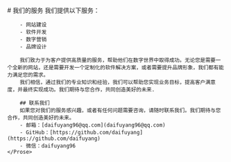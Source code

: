 
<Layout title="我们的服务-戴富阳的博客">
<div
    class="px-4 py-10 max-w-3xl mx-auto sm:px-6 sm:py-12 lg:max-w-4xl lg:py-16 lg:px-8 xl:max-w-6xl flex justify-center"
  >
    <Prose>
        # 我们的服务
        我们提供以下服务：

        - 网站建设
        - 软件开发
        - 数字营销
        - 品牌设计

        我们致力于为客户提供高质量的服务，帮助他们在数字世界中取得成功。无论您是需要一个全新的网站，还是需要开发一个定制化的软件解决方案，或者需要提升品牌形象，我们都有能力满足您的需求。
        我们相信，通过我们的专业知识和经验，我们可以帮助您实现业务目标，提高客户满意度，并最终实现成功。我们期待与您合作，共同创造美好的未来.

        ## 联系我们
        如果您对我们的服务感兴趣，或者有任何问题需要咨询，请随时联系我们。我们期待与您合作，共同创造美好的未来。
        - 邮箱：[daifuyang96@qq.com](daifuyang96@qq.com)
        - GitHub：[https://github.com/daifuyang](https://github.com/daifuyang)
        - 微信：daifuyang96
    </Prose>

  </div>
</Layout>
